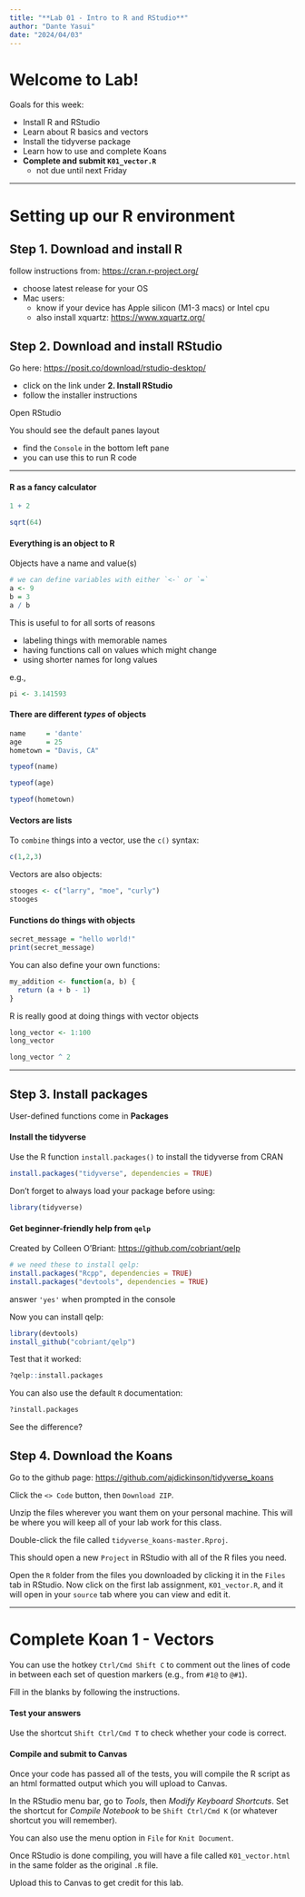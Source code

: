 ```yaml
---
title: "**Lab 01 - Intro to R and RStudio**"
author: "Dante Yasui"
date: "2024/04/03"
--- 
```


# Welcome to Lab!

Goals for this week:

- Install R and RStudio 
- Learn about R basics and vectors 
- Install the tidyverse package
- Learn how to use and complete Koans  
- **Complete and submit `K01_vector.R`**
  * not due until next Friday
  
---

# Setting up our R environment

## Step 1. Download and install R 

follow instructions from: <https://cran.r-project.org/>

- choose latest release for your OS
- Mac users: 
  * know if your device has Apple silicon (M1-3 macs) or Intel cpu
  * also install xquartz: <https://www.xquartz.org/>

## Step 2. Download and install RStudio

Go here: <https://posit.co/download/rstudio-desktop/>

- click on the link under **2. Install RStudio**
- follow the installer instructions

Open RStudio 

You should see the default panes layout

- find the `Console` in the bottom left pane
- you can use this to run R code

---

#### R as a fancy calculator

```r
1 + 2
```
```r
sqrt(64)
```
#### Everything is an object to R

Objects have a name and value(s)

```r
# we can define variables with either `<-` or `=`
a <- 9
b = 3
a / b
```

This is useful to for all sorts of reasons

  * labeling things with memorable names
  * having functions call on values which might change
  * using shorter names for long values

e.g.,
```r
pi <- 3.141593
```

#### There are different *types* of objects
```r
name     = 'dante'
age      = 25
hometown = "Davis, CA"
```

```r
typeof(name)
```
```r
typeof(age)
```

```r
typeof(hometown)
```

#### Vectors are lists

To `combine` things into a vector, use the `c()` syntax:
```r
c(1,2,3)
```

Vectors are also objects:
```r
stooges <- c("larry", "moe", "curly")
stooges
```


#### Functions do things with objects
```r
secret_message = "hello world!"
print(secret_message)
```

You can also define your own functions:
```r
my_addition <- function(a, b) {
  return (a + b - 1)
}
```
  
R is really good at doing things with vector objects

```r
long_vector <- 1:100
long_vector
```
```r
long_vector ^ 2
```

---

## Step 3. Install packages

User-defined functions come in **Packages**

#### Install the tidyverse

Use the R function `install.packages()` to install the tidyverse from CRAN
```r
install.packages("tidyverse", dependencies = TRUE)
```

Don't forget to always load your package before using:
```r
library(tidyverse)
```

#### Get beginner-friendly help from `qelp`

Created by Colleen O'Briant: <https://github.com/cobriant/qelp>

```r
# we need these to install qelp:
install.packages("Rcpp", dependencies = TRUE)
install.packages("devtools", dependencies = TRUE)
```

answer `'yes'` when prompted in the console

Now you can install qelp:
```r
library(devtools)
install_github("cobriant/qelp")
```

Test that it worked:
```r
?qelp::install.packages
```

You can also use the default `R` documentation:
```r
?install.packages
```

See the difference?

## Step 4. Download the Koans

Go to the github page: <https://github.com/ajdickinson/tidyverse_koans>

Click the `<> Code` button, then `Download ZIP`.

Unzip the files wherever you want them on your personal machine. 
This will be where you will keep all of your lab work for this class.

Double-click the file called `tidyverse_koans-master.Rproj`.

This should open a new `Project` in RStudio with all of the R files you need.

Open the `R` folder from the files you downloaded
by clicking it in the `Files` tab in RStudio.
Now click on the first lab assignment, `K01_vector.R`,
and it will open in your `source` tab where you can view and edit it.

---

# Complete Koan 1 - Vectors

You can use the hotkey `Ctrl/Cmd Shift C` to comment out the lines of code
in between each set of question markers (e.g., from `#1@` to `@#1`).

Fill in the blanks by following the instructions. 

#### Test your answers

Use the shortcut `Shift Ctrl/Cmd T` to check whether your code is correct.

#### Compile and submit to Canvas

Once your code has passed all of the tests,
you will compile the R script as an html formatted output
which you will upload to Canvas.

In the RStudio menu bar, go to *Tools*, then *Modify Keyboard Shortcuts*.
Set the shortcut for *Compile Notebook* to be `Shift Ctrl/Cmd K`
(or whatever shortcut you will remember).

You can also use the menu option in `File` for `Knit Document`.

Once RStudio is done compiling,
you will have a file called `K01_vector.html` 
in the same folder as the original `.R` file.

Upload this to Canvas to get credit for this lab.

